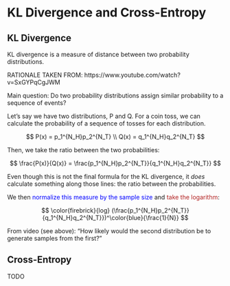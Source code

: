 # KL Divergence and Cross-Entropy

## KL Divergence

KL divergence is a measure of distance between two probability distributions.

RATIONALE TAKEN FROM: https://www.youtube.com/watch?v=SxGYPqCgJWM

Main question:
Do two probability distributions assign similar probability to a sequence of events?

Let's say we have two distributions, P and Q.
For a coin toss, we can calculate the probability of a sequence of tosses for each distribution.

$$
P(x) = p_1^{N_H}p_2^{N_T} \\
Q(x) = q_1^{N_H}q_2^{N_T}
$$

Then, we take the ratio between the two probabilities:

$$
\frac{P(x)}{Q(x)} = \frac{p_1^{N_H}p_2^{N_T}}{q_1^{N_H}q_2^{N_T}}
$$

Even though this is not the final formula for the KL divergence, it *does* calculate something along those lines: the ratio between the probabilities.

We then <span style="color: blue">normalize this measure by the sample size</span> and <span style="color: firebrick">take the logarithm</span>:

$$
\color{firebrick}{log} (\frac{p_1^{N_H}p_2^{N_T}}{q_1^{N_H}q_2^{N_T}})^\color{blue}{\frac{1}{N}}
$$

From video (see above):
"How likely would the second distribution be to generate samples from the first?"


## Cross-Entropy


TODO

